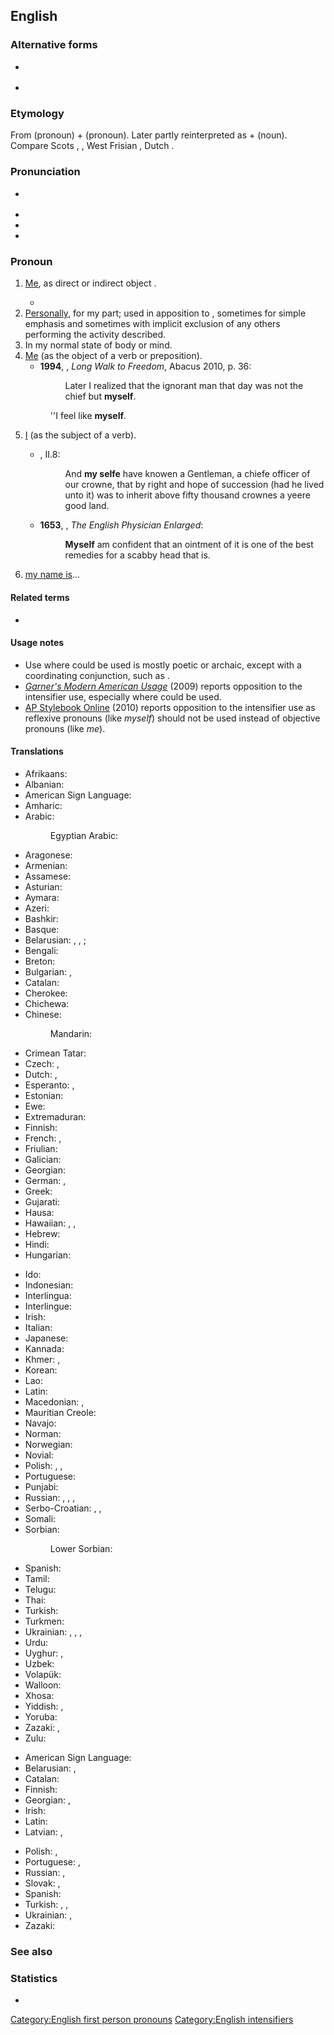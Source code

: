 {{also|Myself}}
==English==

===Alternative forms===
* {{l|en|meself}} {{qualifier|non-standard}}
* {{l|en|myselfe}} {{qualifier|obsolete}}

===Etymology===
From {{m|en|me}} (pronoun) + {{m|en|self}} (pronoun). Later partly reinterpreted as {{m|en|my}} + {{m|en|self}} (noun). Compare Scots {{m|sco|mysel}}, {{m|sco|mysell||myself}}, West Frisian {{m|fy|mysels||myself}}, Dutch {{m|nl|mijzelf||myself}}.

===Pronunciation===
* {{a|UK}} {{IPA|/maɪˈsɛlf/|lang=en}}
* {{audio|en-us-myself.ogg|Audio (US)|lang=en}}
* {{rhymes|ɛlf|lang=en}}
* {{hyphenation|my|self|lang=en}}

===Pronoun===
{{en-pron|reflexive case of|I}}

# {{lb|en|reflexive}} [[me|Me]], as direct or indirect object {{non-gloss definition|the speaker as the object of a verb or preposition, when the speaker is also the subject}}. {{defdate|from 9th c.}}
#: {{ux|en|I taught '''myself'''.}}
#* {{quote-book|year=1913|author={{w|Joseph C. Lincoln}}
|title=[http://openlibrary.org/works/OL5535161W Mr. Pratt's Patients]|chapter=1
|passage=Thinks I to '''myself''', &ldquo;Sol, you're run off your course again. This is a rich man's summer &lsquo;cottage&rsquo; and if you don't look out there's likely to be some nice, lively dog taking an interest in your underpinning.&rdquo;}}
# [[personally|Personally]], for my part; used in apposition to {{m|en|I}}, sometimes for simple emphasis and sometimes with implicit exclusion of any others performing the activity described. {{defdate|from 10th c.}}
# In my normal state of body or mind.
# [[me|Me]] (as the object of a verb or preposition). {{defdate|from 10th c.}}
#* '''1994''', {{w|Nelson Mandela}}, ''Long Walk to Freedom'', Abacus 2010, p. 36:
#*: Later I realized that the ignorant man that day was not the chief but '''myself'''.
#: ''I feel like '''myself'''.
# {{lb|en|archaic}} [[I]] (as the subject of a verb). {{defdate|from 14th c.}}
#* {{RQ:Flr Mntgn Essays}}, II.8:
#*: And '''my selfe''' have knowen a Gentleman, a chiefe officer of our crowne, that by right and hope of succession (had he lived unto it) was to inherit above fifty thousand crownes a yeere good land{{nb...}}.
#* '''1653''', {{w|Nicholas Culpeper}}, ''The English Physician Enlarged'':
#*: '''Myself''' am confident that an ointment of it is one of the best remedies for a scabby head that is.
# {{lb|en|India|Pakistan|nonstandard}} [[my name is]]...
#: {{ux|en|'''Myself''' John.}}

====Related terms====
* {{l|en|myselves}}

====Usage notes====
* Use where {{m|en|I}} could be used is mostly poetic or archaic, except with a coordinating conjunction, such as {{m|en|and}}.
* ''[[w:Garner's Modern American Usage|Garner's Modern American Usage]]'' (2009) reports opposition to the intensifier use, especially where {{m|en|I}} could be used.
* [http://www.apstylebook.com/ AP Stylebook Online] (2010) reports opposition to the intensifier use as reflexive pronouns (like ''myself'') should not be used instead of objective pronouns (like ''me'').

====Translations====
{{trans-top|me, reflexive case of ''I''}}
* Afrikaans: {{t|af|myself}}
* Albanian: {{t-needed|sq}}
* American Sign Language: {{t|ase|1^o-f@Sternum-FingerBack}}
* Amharic: {{t-needed|am}}
* Arabic: {{t|ar|نَفْسِي}}
*: Egyptian Arabic: {{t|arz|نفسي|tr=nafsi|sc=Arab}}
* Aragonese: {{t-needed|an}}
* Armenian: {{t+|hy|ինձ}}
* Assamese: {{t-needed|as}}
* Asturian: {{t+|ast|me}}
* Aymara: {{t-needed|ay}}
* Azeri: {{t|az|özüm}}
* Bashkir: {{t-needed|ba}}
* Basque: {{t-needed|eu}}
* Belarusian: {{t|be|сябе́}} {{qualifier|accusative, genitive}}, {{t|be|сябе|alt=сабе́}} {{qualifier|dative, locative}}, {{t|be|сябе|alt=сабо́й}} {{qualifier|instrumental}}; {{t|be|-цца}} {{qualifier|verb ending}}
* Bengali: {{t|bn|নিজেকে}}
* Breton: {{t-needed|br}}
* Bulgarian: {{t|bg|се́бе си}}, {{t+|bg|се}}
* Catalan: {{t+|ca|em}}
* Cherokee: {{t|chr|ᎠᏋᏌ|tr=aquvsa|sc=Cher}}
* Chichewa: {{t-needed|ny}}
* Chinese:
*: Mandarin: {{t+|cmn|自己|tr=zìjǐ|sc=Hani}}
* Crimean Tatar: {{t|crh|özüm}}
* Czech: {{t+|cs|se}}, {{t+|cs|sebe}}
* Dutch: {{t+|nl|mijzelf}}, {{t+|nl|mezelf}}
* Esperanto: {{t+|eo|mi}}, {{t+|eo|min}}
* Estonian: {{t+|et|ise}}
* Ewe: {{t-needed|ee}}
* Extremaduran: {{t-needed|ext}}
* Finnish: {{t+|fi|itseni}}
* French: {{t+|fr|me}}, {{t+|fr|moi-même}}
* Friulian: {{t-needed|fur}}
* Galician: {{t-needed|gl}}
* Georgian: {{t|ka|ჩემ თავს}}
* German: {{qualifier|accusative}} {{t+|de|mich}}, {{qualifier|dative}} {{t+|de|mir}}
* Greek: {{t|el|ο εαυτός μου}}
* Gujarati: {{t-needed|gu}}
* Hausa: {{t|ha|kaina}}
* Hawaiian: {{t|haw|ʻo wau nō}}, {{t|haw|ʻo wau ponoʻī}}, {{t|haw|ʻo wau iho nō}}
* Hebrew: {{t+|he|עצם|alt=עצמי|tr=atsmí}}
* Hindi: {{t+|hi|खुद}}
* Hungarian: {{t+|hu|magam}}
{{trans-mid}}
* Ido: {{t|io|me ipsa}}
* Indonesian: {{t+|id|diri}}
* Interlingua: {{t-needed|ia}}
* Interlingue: {{t-needed|ie}}
* Irish: {{t|ga|mé féin}}
* Italian: {{t+|it|mi}}
* Japanese: {{t+|ja|自分|sc=Jpan|tr=じぶん, jibun}}
* Kannada: {{t+|kn|ನನ್ನ}}
* Khmer: {{t|km|ខ្លួនខ្ញុំ|tr=kluən knyom|sc=Khmr}}, {{t|km|ខ្លួនឯង|tr=kluən ae ngɔɔ|sc=Khmr}}
* Korean: {{t+|ko|자신|sc=Kore}}
* Lao: {{t|lo|ຕົນເອງ|tr=ton-'eeng|sc=Laoo}}
* Latin: {{t|la|egomet}}
* Macedonian: {{t|mk|себе|sc=Cyrl}}, {{t|mk|се|sc=Cyrl}}
* Mauritian Creole: {{t|mfe|momem}}
* Navajo: {{t|nv|tʼáá shíhí}}
* Norman: {{t|nrf|mé-mesme}} {{qualifier|Guernsey}}
* Norwegian: {{t|no|meg selv}}
* Novial: {{t|nov|me}}
* Polish: {{t+|pl|siebie}}, {{t+|pl|sobie}}, {{t+|pl|się}}
* Portuguese: {{t+|pt|me}}
* Punjabi: {{t-needed|pa}}
* Russian: {{t+|ru|себя́}} {{qualifier|accusative, genitive}}, {{t+|ru|себе́}} {{qualifier|dative, prepositional}}, {{t+|ru|собо́й}} {{qualifier|instrumental}}, {{t+|ru|-ся}} {{qualifier|with verbs}}
* Serbo-Croatian: {{t+|sh|sebe}}, {{t+|sh|se}}, {{t|sh|sam sebe}}
* Somali: {{t-needed|so}}
* Sorbian:
*: Lower Sorbian: {{t|dsb|se}}
* Spanish: {{t+|es|me}}
* Tamil: {{t|ta|நானே}}
* Telugu: {{t+|te|నాకు}}
* Thai: {{t|th|ตนเอง|tr=dton ayng}}
* Turkish: {{t+|tr|kendim}}
* Turkmen: {{t-needed|tk}}
* Ukrainian: {{t|uk|себе́}} {{qualifier|accusative, genitive}}, {{t|uk|собі́}} {{qualifier|dative}}, {{t|uk|собо́ю}} {{qualifier|instrumental}}, {{t|uk|-ся}} {{qualifier|with verbs}}
* Urdu: {{t-needed|ur}}
* Uyghur: {{t|ug|ئۆزۈم|sc=ug-Arab}}, {{t+|ug|مەن|sc=ug-Arab}}
* Uzbek: {{t+|uz|oʻzim|alt=o'zim}}
* Volapük: {{t-needed|vo}}
* Walloon: {{t-needed|wa}}
* Xhosa: {{t-needed|xh}}
* Yiddish: {{t|yi|מיך}} {{qualifier|accusative}}, {{t|yi|מיר}} {{qualifier|dative}}
* Yoruba: {{t-needed|yo}}
* Zazaki: {{t|zza|ez}}, {{t|zza|xo|m|f}}
* Zulu: {{t-needed|zu}}
{{trans-bottom}}

{{trans-top|in apposition with I; personally}}
* American Sign Language: {{t|ase|A@Chest-RadialBack Contact}}
* Belarusian: {{t|be|[[я]] [[сам]]|m}}, {{t|be|[[я]] [[сам|сама́]]|f}}
* Catalan: {{t+|ca|mateix}}
* Finnish: {{t|fi|minä itse}}
* Georgian: {{t|ka|მე თვითონ}}, {{t|ka|ჩემით}}
* Irish: {{t|ga|mé féin}}
* Latin: {{t|la|egomet}}
* Latvian: {{t|lv|[[es]] [[pats]]|m}}, {{t|lv|es pati|f}}
{{trans-mid}}
* Polish: {{t+|pl|sam|m}}, {{t+|pl|sama|f}}
* Portuguese: {{t|pt|[[eu]] [[mesmo]]|m}}, {{t|pt|[[eu]] [[mesma]]|f}}
* Russian: {{t|ru|[[я]] [[сам]]|m}}, {{t|ru|[[я]] [[сам|сама́]]|f}}
* Slovak: {{t|sk|ja sám|m}}, {{t|sk|ja sama|f}}
* Spanish: {{t+|es|mismo|alt=(yo) mismo}}
* Turkish: {{t+|tr|kendim}}, {{t|tr|tek başıma}}, {{t+|tr|şahsen}}
* Ukrainian: {{t|uk|[[я]] [[сам]]|m}}, {{t|uk|[[я]] [[сам|сама́]]|f}}
* Zazaki: {{t|zza|ezb}}
{{trans-bottom}}

===See also===
{{English personal pronouns}}

===Statistics===
* {{rank|certain|sent|keep|271|myself|morning|money|door}}

[[Category:English first person pronouns]]
[[Category:English intensifiers]]